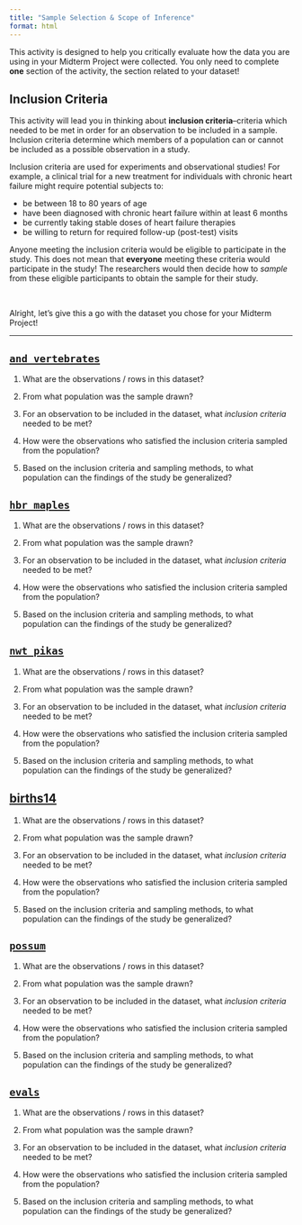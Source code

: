 ```yaml
---
title: "Sample Selection & Scope of Inference"
format: html
---
```


This activity is designed to help you critically evaluate how the data you are using in your Midterm Project were collected. You only need to complete **one** section of the activity, the section related to your dataset!

## Inclusion Criteria

This activity will lead you in thinking about **inclusion criteria**--criteria which needed to be met in order for an observation to be included in a sample. Inclusion criteria determine which members of a population can or cannot be included as a possible observation in a study.

Inclusion criteria are used for experiments and observational studies! For example, a clinical trial for a new treatment for individuals with chronic heart failure might require potential subjects to:

-   be between 18 to 80 years of age
-   have been diagnosed with chronic heart failure within at least 6 months
-   be currently taking stable doses of heart failure therapies
-   be willing to return for required follow-up (post-test) visits

Anyone meeting the inclusion criteria would be eligible to participate in the study. This does not mean that **everyone** meeting these criteria would participate in the study! The researchers would then decide how to *sample* from these eligible participants to obtain the sample for their study.

</br>

Alright, let's give this a go with the dataset you chose for your Midterm Project!

------------------------------------------------------------------------

## [`and_vertebrates`](https://lter.github.io/lterdatasampler/articles/and_vertebrates_vignette.html)

1.  What are the observations / rows in this dataset?

2.  From what population was the sample drawn?

3.  For an observation to be included in the dataset, what *inclusion criteria* needed to be met?

4.  How were the observations who satisfied the inclusion criteria sampled from the population?

5.  Based on the inclusion criteria and sampling methods, to what population can the findings of the study be generalized?

## [`hbr_maples`](https://lter.github.io/lterdatasampler/articles/hbr_maples_vignette.html)

1.  What are the observations / rows in this dataset?

2.  From what population was the sample drawn?

3.  For an observation to be included in the dataset, what *inclusion criteria* needed to be met?

4.  How were the observations who satisfied the inclusion criteria sampled from the population?

5.  Based on the inclusion criteria and sampling methods, to what population can the findings of the study be generalized?

## [`nwt_pikas`](https://portal.edirepository.org/nis/mapbrowse?packageid=knb-lter-nwt.268.1)

1.  What are the observations / rows in this dataset?

2.  From what population was the sample drawn?

3.  For an observation to be included in the dataset, what *inclusion criteria* needed to be met?

4.  How were the observations who satisfied the inclusion criteria sampled from the population?

5.  Based on the inclusion criteria and sampling methods, to what population can the findings of the study be generalized?

## [births14](https://www.openintro.org/data/index.php?data=births14)

1.  What are the observations / rows in this dataset?

2.  From what population was the sample drawn?

3.  For an observation to be included in the dataset, what *inclusion criteria* needed to be met?

4.  How were the observations who satisfied the inclusion criteria sampled from the population?

5.  Based on the inclusion criteria and sampling methods, to what population can the findings of the study be generalized?

## [`possum`](https://www.openintro.org/data/index.php?data=possum)

1.  What are the observations / rows in this dataset?

2.  From what population was the sample drawn?

3.  For an observation to be included in the dataset, what *inclusion criteria* needed to be met?

4.  How were the observations who satisfied the inclusion criteria sampled from the population?

5.  Based on the inclusion criteria and sampling methods, to what population can the findings of the study be generalized?

## [`evals`](https://moderndive.github.io/moderndive/reference/evals.html)

1.  What are the observations / rows in this dataset?

2.  From what population was the sample drawn?

3.  For an observation to be included in the dataset, what *inclusion criteria* needed to be met?

4.  How were the observations who satisfied the inclusion criteria sampled from the population?

5.  Based on the inclusion criteria and sampling methods, to what population can the findings of the study be generalized?
